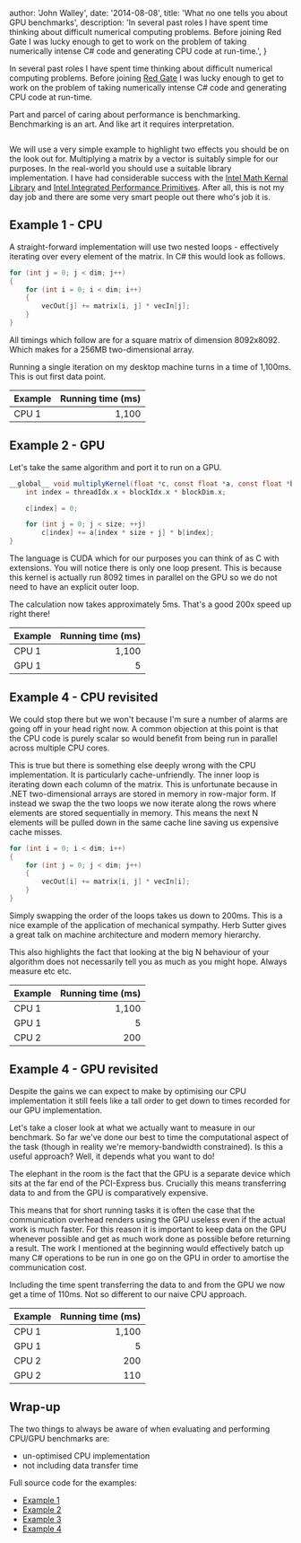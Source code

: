 
  author: 'John Walley',
  date: '2014-08-08',
  title: 'What no one tells you about GPU benchmarks',
  description:
    'In several past roles I have spent time thinking about difficult numerical computing problems. Before joining Red Gate I was lucky enough to get to work on the problem of taking numerically intense C# code and generating CPU code at run-time.',
}


In several past roles I have spent time thinking about difficult numerical computing problems. Before joining [Red Gate](http://www.red-gate.com/) I was lucky enough to get to work on the problem of taking numerically intense C# code and generating CPU code at run-time.

Part and parcel of caring about performance is benchmarking. Benchmarking is an art. And like art it requires interpretation.

<Image src={speedUp} alt="" />

We will use a very simple example to highlight two effects you should be on the look out for.
Multiplying a matrix by a vector is suitably simple for our purposes. In the real-world you should use a suitable library implementation. I have had considerable success with the [Intel Math Kernal Library](https://software.intel.com/en-us/intel-mkl) and [Intel Integrated Performance Primitives](https://software.intel.com/en-us/intel-ipp). After all, this is not my day job and there are some very smart people out there who's job it is.

## Example 1 - CPU

A straight-forward implementation will use two nested loops - effectively iterating over every element of the matrix. In C# this would look as follows.

```csharp
for (int j = 0; j < dim; j++)
{
    for (int i = 0; i < dim; i++)
    {
        vecOut[j] += matrix[i, j] * vecIn[j];
    }
}
```

All timings which follow are for a square matrix of dimension 8092x8092. Which makes for a 256MB two-dimensional array.

Running a single iteration on my desktop machine turns in a time of 1,100ms. This is out first data point.

| Example | Running time (ms) |
| ------- | ----------------: |
| CPU 1   |             1,100 |

## Example 2 - GPU

Let's take the same algorithm and port it to run on a GPU.

```csharp
__global__ void multiplyKernel(float *c, const float *a, const float *b, const int size) {
    int index = threadIdx.x + blockIdx.x * blockDim.x;

	c[index] = 0;

	for (int j = 0; j < size; ++j)
		c[index] += a[index * size + j] * b[index];
}
```

The language is CUDA which for our purposes you can think of as C with extensions. You will notice there is only one loop present. This is because this kernel is actually run 8092 times in parallel on the GPU so we do not need to have an explicit outer loop.

The calculation now takes approximately 5ms. That's a good 200x speed up right there!

| Example | Running time (ms) |
| ------- | ----------------: |
| CPU 1   |             1,100 |
| GPU 1   |                 5 |

## Example 4 - CPU revisited

We could stop there but we won't because I'm sure a number of alarms are going off in your head right now. A common objection at this point is that the CPU code is purely scalar so would benefit from being run in parallel across multiple CPU cores.

This is true but there is something else deeply wrong with the CPU implementation. It is particularly cache-unfriendly. The inner loop is iterating down each column of the matrix. This is unfortunate because in .NET two-dimensional arrays are stored in memory in row-major form. If instead we swap the the two loops we now iterate along the rows where elements are stored sequentially in memory. This means the next N elements will be pulled down in the same cache line saving us expensive cache misses.

```csharp
for (int i = 0; i < dim; i++)
{
    for (int j = 0; j < dim; j++)
    {
        vecOut[i] += matrix[i, j] * vecIn[i];
    }
}
```

Simply swapping the order of the loops takes us down to 200ms. This is a nice example of the application of mechanical sympathy. Herb Sutter gives a great talk on machine architecture and modern memory hierarchy.

This also highlights the fact that looking at the big N behaviour of your algorithm does not necessarily tell you as much as you might hope. Always measure etc etc.

| Example | Running time (ms) |
| ------- | ----------------: |
| CPU 1   |             1,100 |
| GPU 1   |                 5 |
| CPU 2   |               200 |

## Example 4 - GPU revisited

Despite the gains we can expect to make by optimising our CPU implementation it still feels like a tall order to get down to times recorded for our GPU implementation.

Let's take a closer look at what we actually want to measure in our benchmark. So far we've done our best to time the computational aspect of the task (though in reality we're memory-bandwidth constrained). Is this a useful approach? Well, it depends what you want to do!

The elephant in the room is the fact that the GPU is a separate device which sits at the far end of the PCI-Express bus. Crucially this means transferring data to and from the GPU is comparatively expensive.

This means that for short running tasks it is often the case that the communication overhead renders using the GPU useless even if the actual work is much faster. For this reason it is important to keep data on the GPU whenever possible and get as much work done as possible before returning a result. The work I mentioned at the beginning would effectively batch up many C# operations to be run in one go on the GPU in order to amortise the communication cost.

Including the time spent transferring the data to and from the GPU we now get a time of 110ms. Not so different to our naive CPU approach.

| Example | Running time (ms) |
| ------- | ----------------: |
| CPU 1   |             1,100 |
| GPU 1   |                 5 |
| CPU 2   |               200 |
| GPU 2   |               110 |

## Wrap-up

The two things to always be aware of when evaluating and performing CPU/GPU benchmarks are:

- un-optimised CPU implementation
- not including data transfer time

Full source code for the examples:

- [Example 1](https://gist.github.com/johnwalley/b28d5d61d98bf6427dc1)
- [Example 2](https://gist.github.com/johnwalley/8d8032bdad2a3f8b72b6)
- [Example 3](https://gist.github.com/johnwalley/eaa38c1852e94c0683aa)
- [Example 4](https://gist.github.com/johnwalley/4f4d9c231e4d7ba9aec5)
